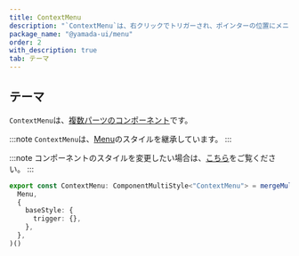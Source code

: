 ```yaml
---
title: ContextMenu
description: "`ContextMenu`は、右クリックでトリガーされ、ポインターの位置にメニューを表示します。"
package_name: "@yamada-ui/menu"
order: 2
with_description: true
tab: テーマ
---
```


## テーマ

`ContextMenu`は、[複数パーツのコンポーネント](/styled-system/theming/component-styles#複数パーツのコンポーネント)です。

:::note
`ContextMenu`は、[Menu](/components/overlay/menu)のスタイルを継承しています。
:::

:::note
コンポーネントのスタイルを変更したい場合は、[こちら](/styled-system/theming/customize-theme#コンポーネントのスタイルを変更する)をご覧ください。
:::

```ts
export const ContextMenu: ComponentMultiStyle<"ContextMenu"> = mergeMultiStyle(
  Menu,
  {
    baseStyle: {
      trigger: {},
    },
  },
)()
```

